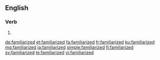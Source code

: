 ==English==

===Verb===
{{head|en|verb form}}

# {{en-past of|familiarize}}

[[de:familiarized]]
[[et:familiarized]]
[[fa:familiarized]]
[[fr:familiarized]]
[[ku:familiarized]]
[[mg:familiarized]]
[[ja:familiarized]]
[[simple:familiarized]]
[[fi:familiarized]]
[[sv:familiarized]]
[[te:familiarized]]
[[vi:familiarized]]